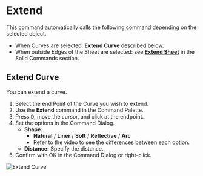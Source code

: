 
# Extend

<Reference shortcut="" command="Extend" button="" />

This command automatically calls the following command depending on the selected object.
   - When Curves are selected: **Extend Curve** described below.
   - When outside Edges of the Sheet are selected: see [**Extend Sheet**](../solid/extend) in the Solid Commands section.

## Extend Curve

You can extend a curve.

1. Select the end Point of the Curve you wish to extend.
2. Use the **Extend** command in the Command Palette.
3. Press <kbd>D</kbd>, move the cursor, and click at the endpoint.
4. Set the options in the Command Dialog.
   - **Shape:**
      - **Natural** / **Liner** /  **Soft** /  **Reflective** / **Arc**
      - Refer to the video to see the differences between each option.
   - **Distance:** Specify the distance.
5. Confirm with OK in the Command Dialog or right-click.

![Extend Curve](/img/extend-curve.gif)







